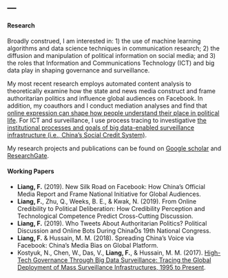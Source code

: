 ---
---

<link rel="stylesheet" href="styles.css" type="text/css">

#### Research

Broadly construed, I am interested in: 1) the use of machine learning algorithms and data science techniques in communication research; 2) the diffusion and manipulation of political information on social media; and 3) the roles that Information and Communications Technology (ICT) and big data play in shaping governance and surveillance.

My most recent research employs automated content analysis to theoretically examine how the state and news media construct and frame authoritarian politics and influence global audiences on Facebook. In addition, my coauthors and I conduct mediation analyses and find that [online expression can shape how people understand their place in political life](https://www.academic.oup.com/joc/article-abstract/69/1/49/5288675). For ICT and surveillance, I use process tracing to investigative [the institutional processes and goals of big data-enabled surveillance infrastructure (i.e., China's Social Credit System)](https://www.onlinelibrary.wiley.com/doi/abs/10.1002/poi3.183).

My research projects and publications can be found on [Google scholar](https://scholar.google.com/citations?user=BgNaL0gAAAAJ) and [ResearchGate](https://www.researchgate.net/profile/Fan_Liang15).

#### Working Papers
* **Liang, F.** (2019). New Silk Road on Facebook: How China’s Official Media Report and Frame National Initiative for Global Audiences. 
* **Liang, F.**, Zhu, Q., Weeks, B. E., & Kwak, N. (2019). From Online Credibility to Political Deliberation: How Credibility Perception and Technological Competence Predict Cross-Cutting Discussion.
* **Liang, F.** (2019). Who Tweets About Authoritarian Politics? Political Discussion and Online Bots During ChinaÕs 19th National Congress.
* **Liang, F.** & Hussain, M. M. (2018). Spreading China's Voice via Facebook: China’s Media Bias on Global Platform.
* Kostyuk, N., Chen, W., Das, V., **Liang, F.**, & Hussain, M. M. (2017). [High-Tech Governance Through Big Data Surveillance: Tracing the Global Deployment of Mass Surveillance Infrastructures, 1995 to Present](https://papers.ssrn.com/sol3/papers.cfm?abstract_id=3030347).
